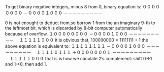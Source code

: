 To get binary negative integers, minus 8 from 0, binary equation is:
  ００００００００
－００００１０００
－－－－－－－－－
          
0 is not enought to deduct from,so borrow 1 from the an imaginary 9-th to the leftmost bit, which is discarded by 8-bit computer automatically because of overflow.
１００００００００
－００００１０００
－－－－－－－－－
　１１１１１０００
 it is obvious that, 100000000 = 11111111 + 1
 the above equation is equivalent to:
  １１１１１１１１
－００００１０００
－－－－－－－－－
　１１１１０１１１
＋０００００００１
－－－－－－－－－
　１１１１１０００
 that is is how we caculate 2's complement: shift 0->1 and 1->0, then add 1.
